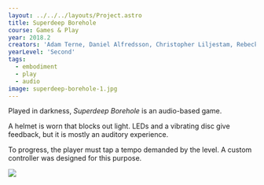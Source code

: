---
layout: ../../../layouts/Project.astro
title: Superdeep Borehole
course: Games & Play
year: 2018.2
creators: 'Adam Terne, Daniel Alfredsson, Christopher Liljestam, Rebecka Wärulf, Igor Kovtun'
yearLevel: 'Second'
tags:
  - embodiment
  - play
  - audio
image: superdeep-borehole-1.jpg
---

Played in darkness, _Superdeep Borehole_ is an audio-based game.

A helmet is worn that blocks out light. LEDs and a vibrating disc give feedback, but it is mostly an auditory experience.

To progress, the player must tap a tempo demanded by the level. A custom controller was designed for this purpose.

<MauVideo id="0_y6169vyl" />

![](superdeep-borehole-1.jpg)
